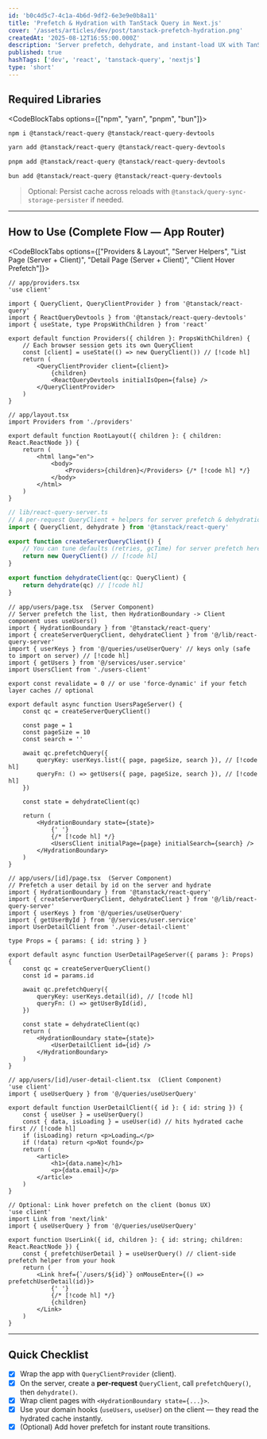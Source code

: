 ```yaml
---
id: 'b0c4d5c7-4c1a-4b6d-9df2-6e3e9e0b8a11'
title: 'Prefetch & Hydration with TanStack Query in Next.js'
cover: '/assets/articles/dev/post/tanstack-prefetch-hydration.png'
createdAt: '2025-08-12T16:55:00.000Z'
description: 'Server prefetch, dehydrate, and instant-load UX with TanStack Query in Next.js (App Router first, Pages Router included).'
published: true
hashTags: ['dev', 'react', 'tanstack-query', 'nextjs']
type: 'short'
---
```


## Required Libraries

<CodeBlockTabs options={["npm", "yarn", "pnpm", "bun"]}>

```bash
npm i @tanstack/react-query @tanstack/react-query-devtools
```

```bash
yarn add @tanstack/react-query @tanstack/react-query-devtools
```

```bash
pnpm add @tanstack/react-query @tanstack/react-query-devtools
```

```bash
bun add @tanstack/react-query @tanstack/react-query-devtools
```

</CodeBlockTabs>

> Optional: Persist cache across reloads with `@tanstack/query-sync-storage-persister` if needed.

---

## How to Use (Complete Flow — App Router)

<CodeBlockTabs options={["Providers & Layout", "Server Helpers", "List Page (Server + Client)", "Detail Page (Server + Client)", "Client Hover Prefetch"]}>

```tsx
// app/providers.tsx
'use client'

import { QueryClient, QueryClientProvider } from '@tanstack/react-query'
import { ReactQueryDevtools } from '@tanstack/react-query-devtools'
import { useState, type PropsWithChildren } from 'react'

export default function Providers({ children }: PropsWithChildren) {
	// Each browser session gets its own QueryClient
	const [client] = useState(() => new QueryClient()) // [!code hl]
	return (
		<QueryClientProvider client={client}>
			{children}
			<ReactQueryDevtools initialIsOpen={false} />
		</QueryClientProvider>
	)
}
```

```tsx
// app/layout.tsx
import Providers from './providers'

export default function RootLayout({ children }: { children: React.ReactNode }) {
	return (
		<html lang="en">
			<body>
				<Providers>{children}</Providers> {/* [!code hl] */}
			</body>
		</html>
	)
}
```

```ts
// lib/react-query-server.ts
// A per-request QueryClient + helpers for server prefetch & dehydration
import { QueryClient, dehydrate } from '@tanstack/react-query'

export function createServerQueryClient() {
	// You can tune defaults (retries, gcTime) for server prefetch here
	return new QueryClient() // [!code hl]
}

export function dehydrateClient(qc: QueryClient) {
	return dehydrate(qc) // [!code hl]
}
```

```tsx
// app/users/page.tsx  (Server Component)
// Server prefetch the list, then HydrationBoundary -> Client component uses useUsers()
import { HydrationBoundary } from '@tanstack/react-query'
import { createServerQueryClient, dehydrateClient } from '@/lib/react-query-server'
import { userKeys } from '@/queries/useUserQuery' // keys only (safe to import on server) // [!code hl]
import { getUsers } from '@/services/user.service'
import UsersClient from './users-client'

export const revalidate = 0 // or use 'force-dynamic' if your fetch layer caches // optional

export default async function UsersPageServer() {
	const qc = createServerQueryClient()

	const page = 1
	const pageSize = 10
	const search = ''

	await qc.prefetchQuery({
		queryKey: userKeys.list({ page, pageSize, search }), // [!code hl]
		queryFn: () => getUsers({ page, pageSize, search }), // [!code hl]
	})

	const state = dehydrateClient(qc)

	return (
		<HydrationBoundary state={state}>
			{' '}
			{/* [!code hl] */}
			<UsersClient initialPage={page} initialSearch={search} />
		</HydrationBoundary>
	)
}
```

```tsx
// app/users/[id]/page.tsx  (Server Component)
// Prefetch a user detail by id on the server and hydrate
import { HydrationBoundary } from '@tanstack/react-query'
import { createServerQueryClient, dehydrateClient } from '@/lib/react-query-server'
import { userKeys } from '@/queries/useUserQuery'
import { getUserById } from '@/services/user.service'
import UserDetailClient from './user-detail-client'

type Props = { params: { id: string } }

export default async function UserDetailPageServer({ params }: Props) {
	const qc = createServerQueryClient()
	const id = params.id

	await qc.prefetchQuery({
		queryKey: userKeys.detail(id), // [!code hl]
		queryFn: () => getUserById(id),
	})

	const state = dehydrateClient(qc)
	return (
		<HydrationBoundary state={state}>
			<UserDetailClient id={id} />
		</HydrationBoundary>
	)
}
```

```tsx
// app/users/[id]/user-detail-client.tsx  (Client Component)
'use client'
import { useUserQuery } from '@/queries/useUserQuery'

export default function UserDetailClient({ id }: { id: string }) {
	const { useUser } = useUserQuery()
	const { data, isLoading } = useUser(id) // hits hydrated cache first // [!code hl]
	if (isLoading) return <p>Loading…</p>
	if (!data) return <p>Not found</p>
	return (
		<article>
			<h1>{data.name}</h1>
			<p>{data.email}</p>
		</article>
	)
}
```

```tsx
// Optional: Link hover prefetch on the client (bonus UX)
'use client'
import Link from 'next/link'
import { useUserQuery } from '@/queries/useUserQuery'

export function UserLink({ id, children }: { id: string; children: React.ReactNode }) {
	const { prefetchUserDetail } = useUserQuery() // client-side prefetch helper from your hook
	return (
		<Link href={`/users/${id}`} onMouseEnter={() => prefetchUserDetail(id)}>
			{' '}
			{/* [!code hl] */}
			{children}
		</Link>
	)
}
```

</CodeBlockTabs>

---

## Quick Checklist

- [x] Wrap the app with `QueryClientProvider` (client).
- [x] On the server, create a **per-request** `QueryClient`, call `prefetchQuery()`, then `dehydrate()`.
- [x] Wrap client pages with `<HydrationBoundary state={...}>`.
- [x] Use your domain hooks (`useUsers`, `useUser`) on the client — they read the hydrated cache instantly.
- [x] (Optional) Add hover prefetch for instant route transitions.
